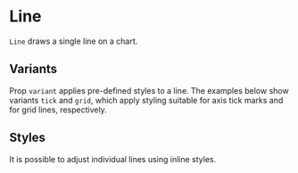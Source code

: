 
# Line

<Meta of={LineStories} />

`Line` draws a single line on a chart.

<ArgTypes of={LineStories} />

## Variants

Prop `variant` applies pre-defined styles to a line.
The examples below show variants `tick` and `grid`, which apply styling suitable for axis tick marks
and for grid lines, respectively.

<Canvas of={LineStories.Tick} />
<Canvas of={LineStories.Grid} />

## Styles

It is possible to adjust individual lines using inline styles.

<Canvas of={LineStories.Color} />
<Canvas of={LineStories.Dasharray} />
